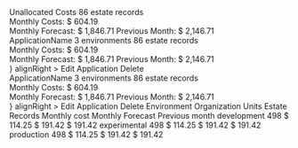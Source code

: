 
<Meta title="Pages/Applications" />

<Canvas>
  <Story name="default">
    <Box spacing={"spacing04"} style={{ maxWidth: "1440px" }}>
      <Box
        boxStyle="lightGrey"
      >
        <Row>
          <Col sm={5} md={4} lg={7}>
            <Flex>
              <Hidden xs>
                <Tooltip
                  status="danger"
                  caption="13% more than AUG, 2020"
                  position="left"
                >
                  <PieChart
                    progress={13}
                    size={52}
                    strokeWidth={8}
                    color="danger"
                  >
                    <SVGIcon name="forecastUp" color="danger" />
                  </PieChart>
                </Tooltip>
              </Hidden>
              <div>
                <Text
                  size="lg"
                  weight="medium"
                  tag="div"
                  mb={theme.spacing.spacing01}
                  ml={theme.spacing.spacing04}
                  color={theme.color.text.error}
                >
                  Unallocated Costs
                </Text>
                <Flex>
                  <Text size="sm" tag="span" ml={theme.spacing.spacing04} color={theme.color.text.error}>
                    86 estate records
                  </Text>
                </Flex>
              </div>
            </Flex>
          </Col>
          <Col sm={3} md={4} lg={5}>
            <Flex justifyContent="flex-end">
              <div
                style={{
                  width: "13rem",
                  paddingLeft: theme.spacing.spacing04,
                  borderLeft: theme.borders.grey,
                }}
              >
                <Text size="sm" tag="div" mb={theme.spacing.spacing01} color={theme.color.text.error}>
                  Monthly Costs:
                </Text>
                <Text size="lg" weight="medium" tag="div" color={theme.color.text.error}>
                  $ 604.19
                </Text>
              </div>
              <Hidden xs sm>
                <div
                  style={{
                    width: "13rem",
                    paddingLeft: theme.spacing.spacing04,
                    borderLeft: theme.borders.grey,
                    marginRight: "3rem",
                  }}
                >
                  <Flex py={theme.spacing.spacing01}>
                    <Text size="sm" tag="div" width="7rem" color={theme.color.text.error}>
                      Monthly Forecast:
                    </Text>
                    <Text
                      size="sm"
                      tag="div"
                      ml={theme.spacing.spacing02}
                      weight="medium"
                      color={theme.color.text.error}
                    >
                      $ 1,846.71
                    </Text>
                  </Flex>
                  <Flex py={theme.spacing.spacing01}>
                    <Text size="sm" tag="div" width="7rem" color={theme.color.text.error}>
                      Previous Month:
                    </Text>
                    <Text
                      size="sm"
                      tag="div"
                      ml={theme.spacing.spacing02}
                      weight="medium"
                      color={theme.color.text.error}
                    >
                      $ 2,146.71
                    </Text>
                  </Flex>
                </div>
              </Hidden>
            </Flex>
          </Col>
        </Row>
      </Box>
    </Box>
    <Box spacing={"spacing02"} style={{ maxWidth: "1440px" }}>
      <Row>
        <Col sm={5} md={4} lg={7}>
          <Flex>
            <SVGIcon name="chevronRight" />
            <Hidden xs>
              <Tooltip
                status="danger"
                caption="13% more than AUG, 2020"
                position="left"
              >
                <PieChart
                  progress={13}
                  size={52}
                  strokeWidth={8}
                  color="danger"
                  ml={theme.spacing.spacing03}
                >
                  <SVGIcon name="forecastUp" color="danger" />
                </PieChart>
              </Tooltip>
            </Hidden>
            <div>
              <Text
                size="lg"
                weight="medium"
                tag="div"
                mb={theme.spacing.spacing01}
                ml={theme.spacing.spacing04}
              >
                ApplicationName
              </Text>
              <Flex>
                <Text size="sm" tag="span" ml={theme.spacing.spacing04}>
                  3 environments
                </Text>
                <Text size="sm" tag="span" ml={theme.spacing.spacing04}>
                  86 estate records
                </Text>
              </Flex>
            </div>
          </Flex>
        </Col>
        <Col sm={3} md={4} lg={5}>
          <Flex justifyContent="flex-end">
            <div
              style={{
                width: "13rem",
                paddingLeft: theme.spacing.spacing04,
                borderLeft: theme.borders.grey,
              }}
            >
              <Text size="sm" tag="div" mb={theme.spacing.spacing01}>
                Monthly Costs:
              </Text>
              <Text size="lg" weight="medium" tag="div">
                $ 604.19
              </Text>
            </div>
            <Hidden xs sm>
              <div
                style={{
                  width: "13rem",
                  paddingLeft: theme.spacing.spacing04,
                  borderLeft: theme.borders.grey,
                  marginRight: theme.spacing.spacing07,
                }}
              >
                <Flex py={theme.spacing.spacing01}>
                  <Text size="sm" tag="div" width="7rem">
                    Monthly Forecast:
                  </Text>
                  <Text
                    size="sm"
                    tag="div"
                    ml={theme.spacing.spacing02}
                    weight="medium"
                  >
                    $ 1,846.71
                  </Text>
                </Flex>
                <Flex py={theme.spacing.spacing01}>
                  <Text size="sm" tag="div" width="7rem">
                    Previous Month:
                  </Text>
                  <Text
                    size="sm"
                    tag="div"
                    ml={theme.spacing.spacing02}
                    weight="medium"
                  >
                    $ 2,146.71
                  </Text>
                </Flex>
              </div>
            </Hidden>
            <Popover
              trigger={<Button severity="low" icon="menu" size="md" />}
              alignRight
            >
              <Navigation.Container popoverMenu>
                <Navigation.Item
                  as="a"
                  href="http://google.com"
                  target="_blank"
                >
                  <SVGIcon name="edit"/><Text tag="span">Edit Application</Text>
                </Navigation.Item>
                <Navigation.Item
                  as="a"
                  href="http://google.com"
                  target="_blank"
                >
                  <SVGIcon name="trash" /><Text tag="span">Delete</Text>
                </Navigation.Item>
              </Navigation.Container>
            </Popover>
          </Flex>
        </Col>
      </Row>
    </Box>
    <Box spacing={"spacing02"} style={{ maxWidth: "1440px" }}>
      <Row>
        <Col sm={5} md={4} lg={7}>
          <Flex>
            <SVGIcon name="chevronDown" />
            <Hidden xs>
              <Tooltip
                status="danger"
                caption="13% more than AUG, 2020"
                position="left"
              >
                <PieChart
                  progress={13}
                  size={52}
                  strokeWidth={8}
                  color="danger"
                  ml={theme.spacing.spacing03}
                >
                  <SVGIcon name="forecastUp" color="danger" />
                </PieChart>
              </Tooltip>
            </Hidden>
            <div>
              <Text
                size="lg"
                weight="medium"
                tag="div"
                mb={theme.spacing.spacing01}
                ml={theme.spacing.spacing04}
              >
                ApplicationName
              </Text>
              <Flex>
                <Text size="sm" tag="span" ml={theme.spacing.spacing04}>
                  3 environments
                </Text>
                <Text size="sm" tag="span" ml={theme.spacing.spacing04}>
                  86 estate records
                </Text>
              </Flex>
            </div>
          </Flex>
        </Col>
        <Col sm={3} md={4} lg={5}>
          <Flex justifyContent="flex-end">
            <div
              style={{
                width: "13rem",
                paddingLeft: theme.spacing.spacing04,
                borderLeft: theme.borders.grey,
              }}
            >
              <Text size="sm" tag="div" mb={theme.spacing.spacing01}>
                Monthly Costs:
              </Text>
              <Text size="lg" weight="medium" tag="div">
                $ 604.19
              </Text>
            </div>
            <Hidden xs sm>
              <div
                style={{
                  width: "13rem",
                  paddingLeft: theme.spacing.spacing04,
                  borderLeft: theme.borders.grey,
                  marginRight: theme.spacing.spacing07,
                }}
              >
                <Flex py={theme.spacing.spacing01}>
                  <Text size="sm" tag="div" width="7rem">
                    Monthly Forecast:
                  </Text>
                  <Text
                    size="sm"
                    tag="div"
                    ml={theme.spacing.spacing02}
                    weight="medium"
                  >
                    $ 1,846.71
                  </Text>
                </Flex>
                <Flex py={theme.spacing.spacing01}>
                  <Text size="sm" tag="div" width="7rem">
                    Previous Month:
                  </Text>
                  <Text
                    size="sm"
                    tag="div"
                    ml={theme.spacing.spacing02}
                    weight="medium"
                  >
                    $ 2,146.71
                  </Text>
                </Flex>
              </div>
            </Hidden>
            <Popover
              trigger={<Button severity="low" icon="menu" size="md" />}
              alignRight
            >
              <Navigation.Container popoverMenu>
                <Navigation.Item
                  as="a"
                  href="http://google.com"
                  target="_blank"
                >
                  <SVGIcon name="edit"/><Text tag="span">Edit Application</Text>
                </Navigation.Item>
                <Navigation.Item
                  as="a"
                  href="http://google.com"
                  target="_blank"
                >
                  <SVGIcon name="trash" /><Text tag="span">Delete</Text>
                </Navigation.Item>
              </Navigation.Container>
            </Popover>
          </Flex>
        </Col>
      </Row>
      <Row>
        <Col>
          <Spacer height="1rem" />
          <Table small>
            <Table.thead>
              <Table.tr>
                <Table.th>Environment</Table.th>
                <Table.th width="40%">Organization Units</Table.th>
                <Table.th>Estate Records</Table.th>
                <Table.th>Monthly cost</Table.th>
                <Table.th>Monthly Forecast</Table.th>
                <Table.th>Previous month</Table.th>
              </Table.tr>
            </Table.thead>
            <Table.tbody>
              <Table.tr>
                <Table.td>development</Table.td>
                <Table.td> </Table.td>
                <Table.td>498</Table.td>
                <Table.td hasLeftBorder>$ 114.25</Table.td>
                <Table.td hasLeftBorder>$ 191.42</Table.td>
                <Table.td hasLeftBorder>$ 191.42</Table.td>
              </Table.tr>
              <Table.tr>
                <Table.td>experimental</Table.td>
                <Table.td> </Table.td>
                <Table.td>498</Table.td>
                <Table.td hasLeftBorder>$ 114.25</Table.td>
                <Table.td hasLeftBorder>$ 191.42</Table.td>
                <Table.td hasLeftBorder>$ 191.42</Table.td>
              </Table.tr>
              <Table.tr>
                <Table.td>production</Table.td>
                <Table.td> </Table.td>
                <Table.td>498</Table.td>
                <Table.td hasLeftBorder>$ 114.25</Table.td>
                <Table.td hasLeftBorder>$ 191.42</Table.td>
                <Table.td hasLeftBorder>$ 191.42</Table.td>
              </Table.tr>
            </Table.tbody>
          </Table>
        </Col>
      </Row>
    </Box>
  </Story>
</Canvas>
